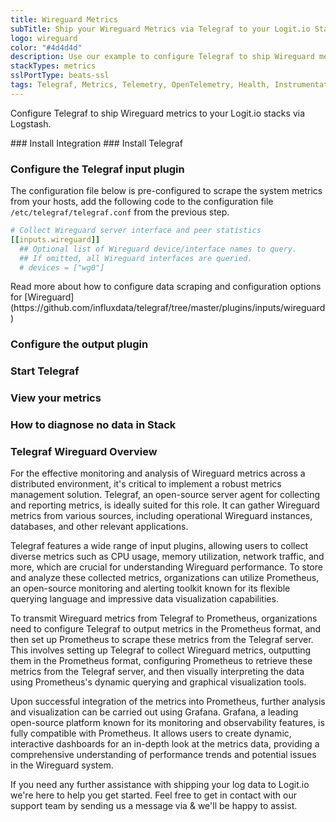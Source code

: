 ```yaml
---
title: Wireguard Metrics
subTitle: Ship your Wireguard Metrics via Telegraf to your Logit.io Stack
logo: wireguard
color: "#4d4d4d"
description: Use our example to configure Telegraf to ship Wireguard metrics to your Logit.io stacks. Configure Telegraf to send Wireguard metrics to Logstash or Elastic.
stackTypes: metrics
sslPortType: beats-ssl
tags: Telegraf, Metrics, Telemetry, OpenTelemetry, Health, Instrumentation, Wireguard, Security
---
```


Configure Telegraf to ship Wireguard metrics to your Logit.io stacks via Logstash.

<Steps>
  ### Install Integration
  <InstallIntegration/>
  ### Install Telegraf

  <InstallTelegraf />

  ### Configure the Telegraf input plugin

  The configuration file below is pre-configured to scrape the system metrics from your hosts, add the following code to the configuration file `/etc/telegraf/telegraf.conf` from the previous step.

  ```yaml copy
  # Collect Wireguard server interface and peer statistics
  [[inputs.wireguard]]
    ## Optional list of Wireguard device/interface names to query.
    ## If omitted, all Wireguard interfaces are queried.
    # devices = ["wg0"]
  ```

  <Callout type="info">
    Read more about how to configure data scraping and configuration options for [Wireguard](https://github.com/influxdata/telegraf/tree/master/plugins/inputs/wireguard)
  </Callout>

  ### Configure the output plugin

  <TelegrafOutputPlugin />

  ### Start Telegraf

  <StartTelegraf />

  ### View your metrics
  <LaunchStack source="Wireguard_Metrics_via_Telegraf" utmMedium="metrics" utmCampaign="telegraf-Wireguard-metrics" />

  ### How to diagnose no data in Stack

  <DiagnoseNoData />

</Steps>

### Telegraf Wireguard Overview

For the effective monitoring and analysis of Wireguard metrics across a distributed environment, 
it's critical to implement a robust metrics management solution. Telegraf, an open-source server 
agent for collecting and reporting metrics, is ideally suited for this role. It can gather Wireguard 
metrics from various sources, including operational Wireguard instances, databases, and other relevant applications.
      
Telegraf features a wide range of input plugins, allowing users to collect diverse metrics such as CPU usage, 
memory utilization, network traffic, and more, which are crucial for understanding Wireguard performance. 
To store and analyze these collected metrics, organizations can utilize Prometheus, an open-source monitoring 
and alerting toolkit known for its flexible querying language and impressive data visualization capabilities.

To transmit Wireguard metrics from Telegraf to Prometheus, organizations need to configure Telegraf to output 
metrics in the Prometheus format, and then set up Prometheus to scrape these metrics from the Telegraf server. 
This involves setting up Telegraf to collect Wireguard metrics, outputting them in the Prometheus format, 
configuring Prometheus to retrieve these metrics from the Telegraf server, and then visually interpreting the 
data using Prometheus's dynamic querying and graphical visualization tools.

Upon successful integration of the metrics into Prometheus, further analysis and visualization can be carried 
out using Grafana. Grafana, a leading open-source platform known for its monitoring and observability features, 
is fully compatible with Prometheus. It allows users to create dynamic, interactive dashboards for an in-depth 
look at the metrics data, providing a comprehensive understanding of performance trends and potential issues 
in the Wireguard system.

If you need any further assistance with shipping your log data to Logit.io we're here to help you get started. 
Feel free to get in contact with our support team by sending us a message via <IntercomButton text="live chat" /> 
& we'll be happy to assist.